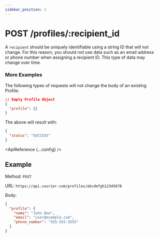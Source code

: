 ```yaml
---
sidebar_position: 1
---
```



# POST /profiles/:recipient_id

A `recipient` should be uniquely identifiable using a string ID that will not change. For this reason, you should not use data such as an email address or phone number when assigning a recipient ID. This type of data may change over time.

### More Examples

The following types of requests will not change the body of an existing Profile:

```json title=JSON
// Empty Profile Object
{
  "profile": {}
}
```

The above will result with:

```json title=200
{
  "status": "SUCCESS"
}
```

<ApiReference {...config} />

## Example

Method: `POST`

URL: `https://api.courier.com/profiles/abcdefgh12345678`

Body:
​
```json
{
  "profile": {
    "name": "John Doe",
    "email": "user@example.com",
    "phone_number": "555-555-5555"
  }
}
```
